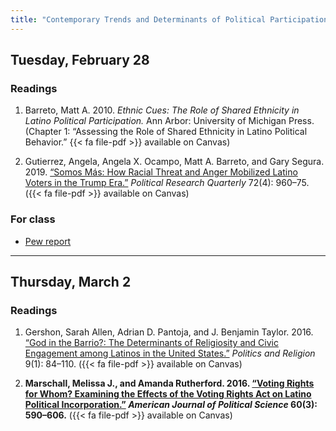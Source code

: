 ```yaml
---
title: "Contemporary Trends and Determinants of Political Participation"
---
```


## Tuesday, February 28

### Readings 

1. Barreto, Matt A. 2010. *Ethnic Cues: The Role of Shared Ethnicity in Latino Political Participation.* Ann Arbor: University of Michigan Press. (Chapter 1: "Assessing the Role of Shared Ethnicity in Latino Political Behavior." {{< fa file-pdf >}} available on Canvas)

2. Gutierrez, Angela, Angela X. Ocampo, Matt A. Barreto, and Gary Segura. 2019. ["Somos Más: How Racial Threat and Anger Mobilized Latino Voters in the Trump Era."](https://doi.org/10.1177/1065912919844327) *Political Research Quarterly* 72(4): 960–75. ({{< fa file-pdf >}} available on Canvas)


### For class

- [Pew report](https://www.pewresearch.org/fact-tank/2022/10/12/key-facts-about-hispanic-eligible-voters-in-2022/)


---


## Thursday, March 2

### Readings 

1. Gershon, Sarah Allen, Adrian D. Pantoja, and J. Benjamin Taylor. 2016. ["God in the Barrio?: The Determinants of Religiosity and Civic Engagement among Latinos in the United States."](https://doi.org/10.1017/S175504831600002X) *Politics and Religion* 9(1): 84–110. ({{< fa file-pdf >}} available on Canvas)

2. **Marschall, Melissa J., and Amanda Rutherford. 2016. ["Voting Rights for Whom? Examining the Effects of the Voting Rights Act on Latino Political Incorporation."](https://doi.org/10.1111/ajps.12182) *American Journal of Political Science* 60(3): 590–606.** ({{< fa file-pdf >}} available on Canvas)


 
